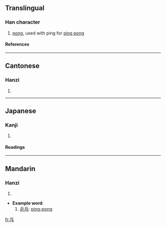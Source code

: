 ==Translingual==
===Han character===
{{Han char|rn=4|rad=丿|as=05|sn=6|four=7203<sub>1</sub>|canj=人一戈 (OMI)}}
# [[pong]], used with ping for [[ping pong]]
====References====
{{Han ref|kx=0083.011|dkj=00146|hdz=10038.040|uh=4E53|ud=20051|bh=A5E3|bd=42467}}
----
==Cantonese==
===Hanzi===
{{yue-hanzi|jyut=|y=bam1, pong1}}
# {{defn|Cantonese}}
----
==Japanese==
===Kanji===
{{ja-kanji|grade=|rs=丿05}}
# {{defn|Japanese}}
====Readings====
{{ja-readings|on=[[はう]] (hau)|kun=}}
----
==Mandarin==
===Hanzi===
{{cmn-hanzi|pin=[[pang]] ([[pang5]])|wg=p'ang<sup>5</sup>}}
# {{defn|Mandarin}}

* '''Example word''':
*#[[乒乓]]: [[ping-pong]]

[[fr:乓]]